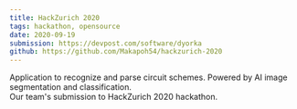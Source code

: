 ```yaml
---
title: HackZurich 2020
tags: hackathon, opensource
date: 2020-09-19
submission: https://devpost.com/software/dyorka
github: https://github.com/Makapoh54/hackzurich-2020
---
```


Application to recognize and parse circuit schemes. Powered by AI image segmentation and classification.  
Our team's submission to HackZurich 2020 hackathon.
